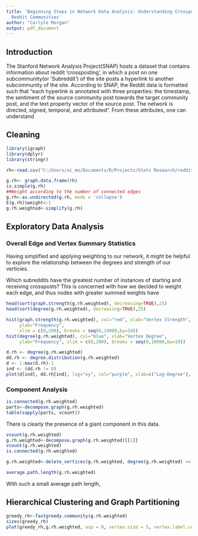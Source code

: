```yaml
---
title: 'Beginning Steps in Network Data Analysis: Understanding Crossposting between
  Reddit Communities'
author: "Carlyle Morgan"
output: pdf_document
---
```


## Introduction

The Stanford Network Analysis Project(SNAP) hosts a dataset that contains information about reddit 'crossposting', in which a post on one subcommunity(or 'Subreddit') of the site posts a hyperlink to another subcommunity of the site. According to SNAP, the Reddit data is formatted such that "each hyperlink is annotated with three properties: the timestamp, the sentiment of the source community post towards the target community post, and the text property vector of the source post. The network is directed, signed, temporal, and attributed". From these attributes, one can understand 

## Cleaning
```r
library(igraph)
library(dplyr)
library(stringr)

rh<-read.csv("C:/Users/sc_mo/Documents/R/Projects/Stats Research/reddithyperlinks.tsv", sep = "\t")
```


```r
g.rh<- graph.data.frame(rh)
is.simple(g.rh)
##Weight according to the number of connected edges 
g.rh<-as.undirected(g.rh, mode = 'collapse')
E(g.rh)$weight<-1
g.rh.weighted<-simplify(g.rh)
```
## Exploratory Data Analysis

### Overall Edge and Vertex Summary Statistics

Having simplified and applying weighting to our network, it might be helpful to explore the relationship between the degrees and strength of our verticies. 

Which subreddits have the greatest number of instances of starting and receiving crossposts? This is concerned with how we decided to weight each edge, and thus nodes with greater summed weights have   


```r
head(sort(graph.strength(g.rh.weighted), decreasing=TRUE),25)
head(sort(degree(g.rh.weighted), decreasing=TRUE),25)
```

```r
hist(graph.strength(g.rh.weighted), col="red", xlab="Vertex Strength", 
     ylab="Frequency",
     xlim = c(0,200), breaks = seq(0,10000,by=10))
hist(degree(g.rh.weighted), col="blue", xlab="Vertex Degree", 
     ylab="Frequency", xlim = c(0,200), breaks = seq(0,10000,by=10))
```

```r
d.rh <- degree(g.rh.weighted)
dd.rh <- degree.distribution(g.rh.weighted)
d <- 1:max(d.rh)-1
ind <- (dd.rh != 0)
plot(d[ind], dd.rh[ind], log="xy", col="purple", xlab=c("Log-Degree"), ylab=c("Log-Intensity"), main="Log-Log Degree Distribution")
```

### Component Analysis


```r
is.connected(g.rh.weighted)
parts<-decompose.graph(g.rh.weighted)
table(sapply(parts, vcount))
```

There is clearly the presence of a giant component in this data. 

```r
vcount(g.rh.weighted)
g.rh.weighted<-decompose.graph(g.rh.weighted)[[1]]
vcount(g.rh.weighted)
is.connected(g.rh.weighted)
```

```r
g.rh.weighted<-delete_vertices(g.rh.weighted, degree(g.rh.weighted) <= 100)
```

```r
average.path.length(g.rh.weighted)
```
With such a small average path length, 


## Hierarchical Clustering and Graph Partitioning


```r
greedy_rh<-fastgreedy.community(g.rh.weighted)
sizes(greedy_rh)
plot(greedy_rh,g.rh.weighted, asp = 0, vertex.size = 5, vertex.label.cex = 0.8, vertex.label=NA)
```
